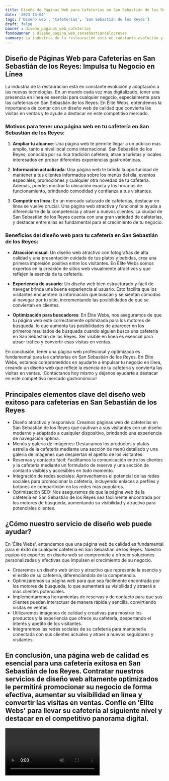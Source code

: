 ```yaml
---
title: Diseño de Páginas Web para Cafeterías en San Sebastián de los Reyes
date: '2023-10-04'
tags: ['Diseño web', 'Cafeterías', 'San Sebastián de los Reyes']
draft: false
banner : diseño_paginas_web_cafeterías
fondoBanner : diseño_pagina_web_sansebastiándelosreyes
summary: La industria de la restauración está en constante evolución y adaptación a las nuevas tecnologías. En un mundo cada vez más digitalizado, tener una presencia en línea es esencial para cualquier negocio, especialmente para las cafeterías en San Sebastián de los Reyes. En Élite Webs, entendemos la importancia de contar con un diseño web de calidad que convierta las visitas en ventas y te ayude a destacar en este competitivo mercado.
---
```


## Diseño de Páginas Web para Cafeterías en San Sebastián de los Reyes: Impulsa tu Negocio en Línea

La industria de la restauración está en constante evolución y adaptación a las nuevas tecnologías. En un mundo cada vez más digitalizado, tener una presencia en línea es esencial para cualquier negocio, especialmente para las cafeterías en San Sebastián de los Reyes. En Élite Webs, entendemos la importancia de contar con un diseño web de calidad que convierta las visitas en ventas y te ayude a destacar en este competitivo mercado.

### Motivos para tener una página web en tu cafetería en San Sebastián de los Reyes:

1. **Ampliar tu alcance**: Una página web te permite llegar a un público más amplio, tanto a nivel local como internacional. San Sebastián de los Reyes, conocida por su rica tradición cafetera, atrae a turistas y locales interesados en probar diferentes experiencias gastronómicas.

2. **Información actualizada**: Una página web te brinda la oportunidad de mantener a tus clientes informados sobre los menús del día, eventos especiales, promociones y cualquier otra novedad de tu cafetería. Además, puedes mostrar la ubicación exacta y los horarios de funcionamiento, brindando comodidad y confianza a tus visitantes.

3. **Competir en línea**: En un mercado saturado de cafeterías, destacar en línea se vuelve crucial. Una página web atractiva y funcional te ayuda a diferenciarte de la competencia y atraer a nuevos clientes. La ciudad de San Sebastián de los Reyes cuenta con una gran variedad de cafeterías, y destacar entre ellas es fundamental para el crecimiento de tu negocio.

### Beneficios del diseño web para tu cafetería en San Sebastián de los Reyes:

- **Atracción visual**: Un diseño web atractivo con fotografías de alta calidad y una presentación cuidada de tus platos y bebidas, crea una primera impresión positiva entre los visitantes. En Élite Webs somos expertos en la creación de sitios web visualmente atractivos y que reflejen la esencia de tu cafetería.

- **Experiencia de usuario**: Un diseño web bien estructurado y fácil de navegar brinda una buena experiencia al usuario. Esto facilita que los visitantes encuentren la información que buscan y se sientan cómodos al navegar por tu sitio, incrementando las posibilidades de que se conviertan en clientes.

- **Optimización para buscadores**: En Élite Webs, nos aseguramos de que tu página web esté correctamente optimizada para los motores de búsqueda, lo que aumenta tus posibilidades de aparecer en los primeros resultados de búsqueda cuando alguien busca una cafetería en San Sebastián de los Reyes. Ser visible en línea es esencial para atraer tráfico y convertir esas visitas en ventas.

En conclusión, tener una página web profesional y optimizada es fundamental para las cafeterías en San Sebastián de los Reyes. En Élite Webs, estamos comprometidos en ayudarte a impulsar tu negocio en línea, creando un diseño web que refleje la esencia de tu cafetería y convierta las visitas en ventas. ¡Contáctanos hoy mismo y déjanos ayudarte a destacar en este competitivo mercado gastronómico!

<GifSeo />

<Cta />

## Principales elementos clave del diseño web exitoso para cafeterías en San Sebastián de los Reyes

- Diseño atractivo y responsivo: Creamos páginas web de cafeterías en San Sebastián de los Reyes que cautivan a sus visitantes con un diseño moderno y adaptado a cualquier dispositivo, brindando una experiencia de navegación óptima.
- Menús y galería de imágenes: Destacamos los productos y platos estrella de la cafetería mediante una sección de menú detallado y una galería de imágenes que despiertan el apetito de los visitantes.
- Reservas y contacto fácil: Facilitamos la comunicación entre los clientes y la cafetería mediante un formulario de reserva y una sección de contacto visibles y accesibles en todo momento.
- Integración de redes sociales: Aprovechamos el potencial de las redes sociales para promocionar la cafetería, incluyendo enlaces a perfiles y botones de compartición en las redes más populares.
- Optimización SEO: Nos aseguramos de que la página web de la cafetería en San Sebastián de los Reyes sea fácilmente encontrada por los motores de búsqueda, aumentando su visibilidad y atractivo para potenciales clientes.

## ¿Cómo nuestro servicio de diseño web puede ayudar?

En 'Élite Webs', entendemos que una página web de calidad es fundamental para el éxito de cualquier cafetería en San Sebastián de los Reyes. Nuestro equipo de expertos en diseño web se compromete a ofrecer soluciones personalizadas y efectivas que impulsen el crecimiento de su negocio.

- Crearemos un diseño web único y atractivo que represente la esencia y el estilo de su cafetería, diferenciándola de la competencia.
- Optimizaremos su página web para que sea fácilmente encontrada por los motores de búsqueda, lo que aumentará su visibilidad y atraerá a más clientes potenciales.
- Implementaremos herramientas de reservas y de contacto para que sus clientes puedan interactuar de manera rápida y sencilla, convirtiendo visitas en ventas.
- Utilizaremos imágenes de calidad y creativas para mostrar los productos y la experiencia que ofrece su cafetería, despertando el interés y apetito de los visitantes.
- Integraremos las redes sociales de su cafetería para mantenerla conectada con sus clientes actuales y atraer a nuevos seguidores y visitantes.

## En conclusión, una página web de calidad es esencial para una cafetería exitosa en San Sebastián de los Reyes. Contratar nuestros servicios de diseño web altamente optimizados le permitirá promocionar su negocio de forma efectiva, aumentar su visibilidad en línea y convertir las visitas en ventas. Confíe en 'Élite Webs' para llevar su cafetería al siguiente nivel y destacar en el competitivo panorama digital.

<Video />

<CtaBot job='Cafeterías' city='San Sebastián de los Reyes'/>

<Gmaps query='San Sebastián de los Reyes+españa+maps' />
